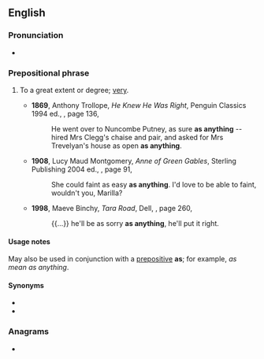 ==English==

===Pronunciation===
* {{audio|en|En-au-as anything.ogg|Audio (AU)}}

===Prepositional phrase===
{{en-PP}}

# {{lb|en|simile}} To a great extent or degree; [[very]].
#* '''1869''', Anthony Trollope, ''He Knew He Was Right'', Penguin Classics 1994 ed., {{ISBN|0140433910}}, page 136,
#*: He went over to Nuncombe Putney, as sure '''as anything''' -- hired Mrs Clegg's chaise and pair, and asked for Mrs Trevelyan's house as open '''as anything'''.
#* '''1908''', Lucy Maud Montgomery, ''Anne of Green Gables'', Sterling Publishing 2004 ed., {{ISBN|1402714513}}, page 91,
#*: She could faint as easy '''as anything'''. I'd love to be able to faint, wouldn't you, Marilla?
#* '''1998''', Maeve Binchy, ''Tara Road'', Dell, {{ISBN|0440235596}}, page 260,
#*: {{...}} he'll be as sorry '''as anything''', he'll put it right.

====Usage notes====
May also be used in conjunction with a [[prepositive]] '''as'''; for example, ''as mean as anything''.

====Synonyms====
* {{l|en|as all hell}}
* {{l|en|as hell}}

===Anagrams===
* {{anagrams|en|a=aaghinnsty|syngnathia}}